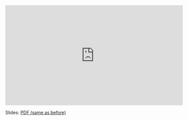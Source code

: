 <iframe width="560" height="315" src="https://www.youtube.com/embed/FSoPzQLfUKw?rel=0" frameborder="0" allowfullscreen></iframe>

Slides: [PDF (same as before)](https://drive.google.com/file/d/1WeYmoYPQaVRZXJyxxTCbeRQ7XdCazFCn/view?usp=sharing)